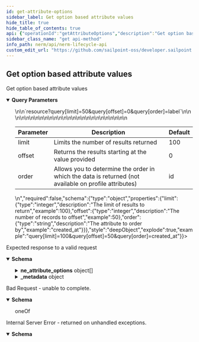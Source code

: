```yaml
---
id: get-attribute-options
sidebar_label: Get option based attribute values
hide_title: true
hide_table_of_contents: true
api: {"operationId":"getAttributeOptions","description":"Get option based attribute values","tags":["Attribute Options"],"parameters":[{"name":"query","in":"query","description":"Allows for pagination and sorting using the deepObject notation.\n\n</br>\n\n`resource?query[limit]=50&query[offset]=0&query[order]=label`\n\n</br>\n\n<table><thead>\n<tr>\n<th>Parameter</th>\n<th>Description</th>\n<th>Default</th>\n</tr>\n</thead><tbody>\n<tr>\n<td>limit</td>\n<td>Limits the number of results returned</td>\n<td>100</td>\n</tr>\n<tr>\n<td>offset</td>\n<td>Returns the results starting at the value provided</td>\n<td>0</td>\n</tr>\n<tr>\n<td>order</td>\n<td>Allows you to determine the order in which the data is returned (not available on profile attributes)</td>\n<td>id</td>\n</tr>\n</tbody></table>\n","required":false,"schema":{"type":"object","properties":{"limit":{"type":"integer","description":"The limit of results to return","example":100},"offset":{"type":"integer","description":"The number of records to offset","example":50},"order":{"type":"string","description":"The attribute to order by","example":"created_at"}}},"style":"deepObject","explode":true,"example":"query[limit]=100&query[offset]=50&query[order]=created_at"},{"name":"ne_attribute_id","in":"query","description":"ID of an attribute for filtering","required":false,"schema":{"type":"string","format":"uuid"},"example":"db6f8e8b-65c2-47d5-a0db-90bcc4e9df9e"},{"name":"metadata","in":"query","description":"Returns batching metadata in the response","required":false,"example":true,"schema":{"type":"boolean","default":false}}],"responses":{"200":{"description":"Expected response to a valid request","content":{"application/json":{"schema":{"type":"object","properties":{"ne_attribute_options":{"type":"array","items":{"type":"object","properties":{"id":{"description":"the id","type":"string","format":"uuid","readOnly":true,"example":"db6f8e8b-65c2-47d5-a0db-90bcc4e9df9e"},"uid":{"description":"the uid","type":"string","minLength":32,"maxLength":32,"readOnly":true,"example":"db6f8e8b-65c2-47d5-a0db-90bcc4e9df9e"},"ne_attribute_id":{"description":"the ne_attribute_id","type":"string","format":"uuid","example":"db6f8e8b-65c2-47d5-a0db-90bcc4e9df9e"},"option":{"description":"the option","type":"string","example":"myoption"}}}},"_metadata":{"type":"object","properties":{"limit":{"description":"The limit","type":"integer","format":"int32","example":50},"offset":{"description":"The offset","type":"integer","format":"int32","example":100},"total":{"description":"The total","type":"integer","format":"int32","example":10000},"next":{"description":"The link to the next page of data","type":"string","example":"/endpoint?limit=10&offset=60"},"previous":{"description":"The link to the previous page of data","type":"string","example":"/endpoint?limit=10&offset=40"}}}}}}}},"400":{"description":"Bad Request - unable to complete.","content":{"application/json":{"schema":{"oneOf":[{"type":"object","properties":{"error":{"example":"Invalid JSON syntax. Please check your syntax and try again."}}},{"type":"object","properties":{"error":{"example":"The <object> failed to create/update"},"errors":{"example":{"attribute":"can't be blank"}}}}]}}}},"500":{"description":"Internal Server Error - returned on unhandled exceptions.","content":{"application/json":{"schema":{"type":"object","properties":{"error":{"description":"A message describing the error","example":"Sorry something went wrong"}}}}}}},"method":"get","path":"/ne_attribute_options","info":{"version":"1.0.0","title":"NERM Lifecycle API","description":"The Lifecycle API can be used to access and modify various resources in your environment.","license":{"name":"MIT"}},"postman":{"name":"Get option based attribute values","description":{"content":"Get option based attribute values","type":"text/plain"},"url":{"path":["ne_attribute_options"],"host":["{{baseUrl}}"],"query":[{"disabled":false,"description":{"content":"ID of an attribute for filtering","type":"text/plain"},"key":"ne_attribute_id","value":""},{"disabled":false,"description":{"content":"Returns batching metadata in the response","type":"text/plain"},"key":"metadata","value":""}],"variable":[]},"header":[{"key":"Accept","value":"application/json"}],"method":"GET"}}
sidebar_class_name: "get api-method"
info_path: nerm/api/nerm-lifecycle-api
custom_edit_url: "https://github.com/sailpoint-oss/developer.sailpoint.com/issues/new?assignees=&labels=&template=bug-report.md&title=%5BBug%5D+Your+Bug+Report+Here Requesting changes to 'Get option based attribute values' (get-attribute-options)"
---
```



## Get option based attribute values



Get option based attribute values

<details style={{"marginBottom":"1rem"}} data-collapsed={false} open={true}><summary style={{}}><strong>Query Parameters</strong></summary><div><ul><ParamsItem className={"paramsItem"} param={{"name":"query","in":"query","description":"Allows for pagination and sorting using the deepObject notation.\n\n</br>\n\n`resource?query[limit]=50&query[offset]=0&query[order]=label`\n\n</br>\n\n<table><thead>\n<tr>\n<th>Parameter</th>\n<th>Description</th>\n<th>Default</th>\n</tr>\n</thead><tbody>\n<tr>\n<td>limit</td>\n<td>Limits the number of results returned</td>\n<td>100</td>\n</tr>\n<tr>\n<td>offset</td>\n<td>Returns the results starting at the value provided</td>\n<td>0</td>\n</tr>\n<tr>\n<td>order</td>\n<td>Allows you to determine the order in which the data is returned (not available on profile attributes)</td>\n<td>id</td>\n</tr>\n</tbody></table>\n","required":false,"schema":{"type":"object","properties":{"limit":{"type":"integer","description":"The limit of results to return","example":100},"offset":{"type":"integer","description":"The number of records to offset","example":50},"order":{"type":"string","description":"The attribute to order by","example":"created_at"}}},"style":"deepObject","explode":true,"example":"query[limit]=100&query[offset]=50&query[order]=created_at"}}></ParamsItem><ParamsItem className={"paramsItem"} param={{"name":"ne_attribute_id","in":"query","description":"ID of an attribute for filtering","required":false,"schema":{"type":"string","format":"uuid"},"example":"db6f8e8b-65c2-47d5-a0db-90bcc4e9df9e"}}></ParamsItem><ParamsItem className={"paramsItem"} param={{"name":"metadata","in":"query","description":"Returns batching metadata in the response","required":false,"example":true,"schema":{"type":"boolean","default":false}}}></ParamsItem></ul></div></details><div><ApiTabs><TabItem label={"200"} value={"200"}><div>

Expected response to a valid request

</div><div><MimeTabs schemaType={"response"}><TabItem label={"application/json"} value={"application/json"}><SchemaTabs><TabItem label={"Schema"} value={"Schema"}><details style={{}} data-collapsed={false} open={true}><summary style={{"textAlign":"left"}}><strong>Schema</strong></summary><div style={{"textAlign":"left","marginLeft":"1rem"}}></div><ul style={{"marginLeft":"1rem"}}><SchemaItem collapsible={true} className={"schemaItem"}><details style={{}}><summary style={{}}><strong>ne_attribute_options</strong><span style={{"opacity":"0.6"}}> object[]</span></summary><div style={{"marginLeft":"1rem"}}><SchemaItem collapsible={false} name={"id"} required={false} deprecated={undefined} schemaDescription={"the id"} schemaName={"uuid"} qualifierMessage={undefined} defaultValue={undefined}></SchemaItem><SchemaItem collapsible={false} name={"uid"} required={false} deprecated={undefined} schemaDescription={"the uid"} schemaName={"string"} qualifierMessage={"**Possible values:** `>= 32 characters` and `<= 32 characters`"} defaultValue={undefined}></SchemaItem><SchemaItem collapsible={false} name={"ne_attribute_id"} required={false} deprecated={undefined} schemaDescription={"the ne_attribute_id"} schemaName={"uuid"} qualifierMessage={undefined} defaultValue={undefined}></SchemaItem><SchemaItem collapsible={false} name={"option"} required={false} deprecated={undefined} schemaDescription={"the option"} schemaName={"string"} qualifierMessage={undefined} defaultValue={undefined}></SchemaItem></div></details></SchemaItem><SchemaItem collapsible={true} className={"schemaItem"}><details style={{}}><summary style={{}}><strong>_metadata</strong><span style={{"opacity":"0.6"}}> object</span></summary><div style={{"marginLeft":"1rem"}}><SchemaItem collapsible={false} name={"limit"} required={false} deprecated={undefined} schemaDescription={"The limit"} schemaName={"int32"} qualifierMessage={undefined} defaultValue={undefined}></SchemaItem><SchemaItem collapsible={false} name={"offset"} required={false} deprecated={undefined} schemaDescription={"The offset"} schemaName={"int32"} qualifierMessage={undefined} defaultValue={undefined}></SchemaItem><SchemaItem collapsible={false} name={"total"} required={false} deprecated={undefined} schemaDescription={"The total"} schemaName={"int32"} qualifierMessage={undefined} defaultValue={undefined}></SchemaItem><SchemaItem collapsible={false} name={"next"} required={false} deprecated={undefined} schemaDescription={"The link to the next page of data"} schemaName={"string"} qualifierMessage={undefined} defaultValue={undefined}></SchemaItem><SchemaItem collapsible={false} name={"previous"} required={false} deprecated={undefined} schemaDescription={"The link to the previous page of data"} schemaName={"string"} qualifierMessage={undefined} defaultValue={undefined}></SchemaItem></div></details></SchemaItem></ul></details></TabItem><TabItem label={"Example (from schema)"} value={"Example (from schema)"}><ResponseSamples responseExample={"{\n  \"ne_attribute_options\": [\n    {\n      \"id\": \"db6f8e8b-65c2-47d5-a0db-90bcc4e9df9e\",\n      \"uid\": \"db6f8e8b-65c2-47d5-a0db-90bcc4e9df9e\",\n      \"ne_attribute_id\": \"db6f8e8b-65c2-47d5-a0db-90bcc4e9df9e\",\n      \"option\": \"myoption\"\n    }\n  ],\n  \"_metadata\": {\n    \"limit\": 50,\n    \"offset\": 100,\n    \"total\": 10000,\n    \"next\": \"/endpoint?limit=10&offset=60\",\n    \"previous\": \"/endpoint?limit=10&offset=40\"\n  }\n}"} language={"json"}></ResponseSamples></TabItem></SchemaTabs></TabItem></MimeTabs></div></TabItem><TabItem label={"400"} value={"400"}><div>

Bad Request - unable to complete.

</div><div><MimeTabs schemaType={"response"}><TabItem label={"application/json"} value={"application/json"}><SchemaTabs><TabItem label={"Schema"} value={"Schema"}><details style={{}} data-collapsed={false} open={true}><summary style={{"textAlign":"left"}}><strong>Schema</strong></summary><div style={{"textAlign":"left","marginLeft":"1rem"}}></div><ul style={{"marginLeft":"1rem"}}><div><div><span className={"badge badge--info"}>oneOf</span><SchemaTabs><TabItem label={"MOD1"} value={"0-item-properties"}><SchemaItem collapsible={false} name={"error"} required={false} deprecated={undefined} schemaDescription={undefined} schemaName={""} qualifierMessage={undefined} defaultValue={undefined}></SchemaItem></TabItem><TabItem label={"MOD2"} value={"1-item-properties"}><SchemaItem collapsible={false} name={"error"} required={false} deprecated={undefined} schemaDescription={undefined} schemaName={""} qualifierMessage={undefined} defaultValue={undefined}></SchemaItem><SchemaItem collapsible={false} name={"errors"} required={false} deprecated={undefined} schemaDescription={undefined} schemaName={""} qualifierMessage={undefined} defaultValue={undefined}></SchemaItem></TabItem></SchemaTabs></div></div></ul></details></TabItem><TabItem label={"Example (from schema)"} value={"Example (from schema)"}><ResponseSamples responseExample={"{\n  \"error\": \"Invalid JSON syntax. Please check your syntax and try again.\"\n}"} language={"json"}></ResponseSamples></TabItem></SchemaTabs></TabItem></MimeTabs></div></TabItem><TabItem label={"500"} value={"500"}><div>

Internal Server Error - returned on unhandled exceptions.

</div><div><MimeTabs schemaType={"response"}><TabItem label={"application/json"} value={"application/json"}><SchemaTabs><TabItem label={"Schema"} value={"Schema"}><details style={{}} data-collapsed={false} open={true}><summary style={{"textAlign":"left"}}><strong>Schema</strong></summary><div style={{"textAlign":"left","marginLeft":"1rem"}}></div><ul style={{"marginLeft":"1rem"}}><SchemaItem collapsible={false} name={"error"} required={false} deprecated={undefined} schemaDescription={"A message describing the error"} schemaName={""} qualifierMessage={undefined} defaultValue={undefined}></SchemaItem></ul></details></TabItem><TabItem label={"Example (from schema)"} value={"Example (from schema)"}><ResponseSamples responseExample={"{\n  \"error\": \"Sorry something went wrong\"\n}"} language={"json"}></ResponseSamples></TabItem></SchemaTabs></TabItem></MimeTabs></div></TabItem></ApiTabs></div>